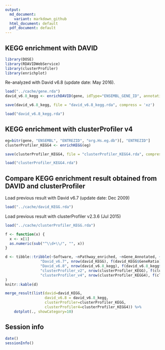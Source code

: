 ```yaml
---
output:
  md_document:
    variant: markdown_github
  html_document: default
  pdf_document: default
---
```


## KEGG enrichment with DAVID

```r
library(DOSE)
library(RDAVIDWebService)
library(clusterProfiler)
library(enrichplot)
```

Re-analyzed with David v6.8 (update date: May 2016).

```r
load("../cache/gene.rda")
david_v6.8_kegg <- enrichDAVID(gene, idType="ENSEMBL_GENE_ID", annotation="KEGG_PATHWAY", david.user="gcyu@connect.hku.hk")
```

```r
save(david_v6.8_kegg, file = "david_v6.8_kegg.rda", compress = 'xz')
```

```r
load("david_v6.8_kegg.rda")
```

## KEGG enrichment with clusterProfiler v4

```r
eg=bitr(gene, "ENSEMBL", "ENTREZID", "org.Hs.eg.db")[, "ENTREZID"]
clusterProfiler_KEGG4 <- enrichKEGG(eg)
```
```r
save(clusterProfiler_KEGG4, file = "clusterProfiler_KEGG4.rda", compress = 'xz')
```

```r
load("clusterProfiler_KEGG4.rda")
```

## Compare KEGG enrichment result obtained from DAVID and clusterProfiler


Load previous result with David v6.7 (update date: Dec 2009)

```r
load("../cache/david_KEGG.rda")
```

Load previous result with clusterProfiler v2.3.6 (Jul 2015)

```r
load("../cache/clusterProfiler_KEGG.rda")
```


```r
f <- function(x) {
  x <- x[1]
  as.numeric(sub("^\\d+\\/", "", x))
}

d <- tibble::tribble(~Software, ~nPathway_enriched, ~nGene_Annotated, ~nGene_Background,
                "David_v6.7", nrow(david_KEGG), f(david_KEGG$GeneRatio), f(david_KEGG$BgRatio),
                "David_v6.8", nrow(david_v6.8_kegg), f(david_v6.8_kegg$GeneRatio), f(david_v6.8_kegg$BgRatio),
                "clusterProfiler_v2", nrow(clusterProfiler_KEGG), f(clusterProfiler_KEGG$GeneRatio), f(clusterProfiler_KEGG$BgRatio),
                "clusterProfiler_v4", nrow(clusterProfiler_KEGG4), f(clusterProfiler_KEGG4$GeneRatio), f(clusterProfiler_KEGG4$BgRatio)
)
knitr::kable(d)
```



```r
merge_result(list(david=david_KEGG, 
                  david_v6.8 = david_v6.8_kegg,
                  clusterProfiler=clusterProfiler_KEGG, 
                  clusterProfiler4=clusterProfiler_KEGG4)) %>%
    dotplot(., showCategory=10)
```




## Session info
```r
date()
sessionInfo()
```